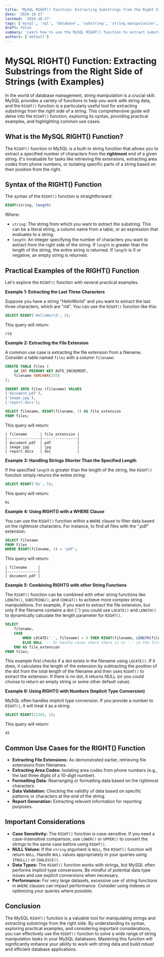 ```yaml
---
title: 'MySQL RIGHT() Function: Extracting Substrings from the Right Side of Strings (with Examples)'
date: '2024-10-27'
lastmod: '2024-10-27'
tags: ['mysql', 'sql', 'database', 'substring', 'string manipulation', 'right() function', 'tutorial', 'example']
draft: false
summary: 'Learn how to use the MySQL RIGHT() function to extract substrings from the right side of strings. This comprehensive guide includes syntax, examples, and use cases to help you master this powerful SQL function.'
authors: ['default']
---
```


# MySQL RIGHT() Function: Extracting Substrings from the Right Side of Strings (with Examples)

In the world of database management, string manipulation is a crucial skill.  MySQL provides a variety of functions to help you work with string data, and the `RIGHT()` function is a particularly useful tool for extracting substrings from the right side of a string. This comprehensive guide will delve into the `RIGHT()` function, exploring its syntax, providing practical examples, and highlighting common use cases.

## What is the MySQL RIGHT() Function?

The `RIGHT()` function in MySQL is a built-in string function that allows you to extract a specified number of characters from the **rightmost** end of a given string.  It's invaluable for tasks like retrieving file extensions, extracting area codes from phone numbers, or isolating specific parts of a string based on their position from the right.

## Syntax of the RIGHT() Function

The syntax of the `RIGHT()` function is straightforward:

```sql
RIGHT(string, length)
```

Where:

*   `string`: The string from which you want to extract the substring. This can be a literal string, a column name from a table, or an expression that evaluates to a string.
*   `length`: An integer specifying the number of characters you want to extract from the right side of the string.  If `length` is greater than the length of the string, the entire string is returned. If `length` is 0 or negative, an empty string is returned.

## Practical Examples of the RIGHT() Function

Let's explore the `RIGHT()` function with several practical examples.

**Example 1: Extracting the Last Three Characters**

Suppose you have a string "HelloWorld" and you want to extract the last three characters, which are "rld".  You can use the `RIGHT()` function like this:

```sql
SELECT RIGHT('HelloWorld', 3);
```

This query will return:

```
rld
```

**Example 2: Extracting the File Extension**

A common use case is extracting the file extension from a filename. Consider a table named `files` with a column `filename`:

```sql
CREATE TABLE files (
    id INT PRIMARY KEY AUTO_INCREMENT,
    filename VARCHAR(255)
);

INSERT INTO files (filename) VALUES
('document.pdf'),
('image.jpg'),
('report.docx');

SELECT filename, RIGHT(filename, 3) AS file_extension
FROM files;
```

This query will return:

```
| filename      | file_extension |
|---------------|----------------|
| document.pdf  | pdf            |
| image.jpg     | jpg            |
| report.docx   | doc            |
```

**Example 3: Handling Strings Shorter Than the Specified Length**

If the specified `length` is greater than the length of the string, the `RIGHT()` function simply returns the entire string:

```sql
SELECT RIGHT('Hi', 5);
```

This query will return:

```
Hi
```

**Example 4: Using RIGHT() with a WHERE Clause**

You can use the `RIGHT()` function within a `WHERE` clause to filter data based on the rightmost characters.  For instance, to find all files with the ".pdf" extension:

```sql
SELECT filename
FROM files
WHERE RIGHT(filename, 3) = 'pdf';
```

This query will return:

```
| filename     |
|--------------|
| document.pdf |
```

**Example 5: Combining RIGHT() with other String Functions**

The `RIGHT()` function can be combined with other string functions like `LENGTH()`, `SUBSTRING()`, and `CONCAT()` to achieve more complex string manipulations.  For example, if you want to extract the file extension, but only if the filename contains a dot ('.') you could use `LOCATE()` and `LENGTH()` to dynamically calculate the length parameter for `RIGHT()`.

```sql
SELECT
    filename,
    CASE
        WHEN LOCATE('.', filename) > 0 THEN RIGHT(filename, LENGTH(filename) - LOCATE('.', filename) )
        ELSE NULL  -- Or handle cases where there is no '.' in the filename
    END AS file_extension
FROM files;
```

This example first checks if a dot exists in the filename using `LOCATE()`. If it does, it calculates the length of the extension by subtracting the position of the dot from the total length of the filename and then uses `RIGHT()` to extract the extension.  If there is no dot, it returns NULL (or you could choose to return an empty string or some other default value).

**Example 6: Using RIGHT() with Numbers (Implicit Type Conversion)**

MySQL often handles implicit type conversion.  If you provide a number to `RIGHT()`, it will treat it as a string.

```sql
SELECT RIGHT(12345, 2);
```

This query will return:

```
45
```

## Common Use Cases for the RIGHT() Function

*   **Extracting File Extensions:**  As demonstrated earlier, retrieving file extensions from filenames.
*   **Extracting Area Codes:** Isolating area codes from phone numbers (e.g., the last three digits of a 10-digit number).
*   **Formatting Data:**  Rearranging or formatting data based on the rightmost characters.
*   **Data Validation:** Checking the validity of data based on specific patterns or characters at the end of the string.
*   **Report Generation:**  Extracting relevant information for reporting purposes.

## Important Considerations

*   **Case Sensitivity:** The `RIGHT()` function is case-sensitive.  If you need a case-insensitive comparison, use `LOWER()` or `UPPER()` to convert the strings to the same case before using `RIGHT()`.
*   **NULL Values:**  If the `string` argument is `NULL`, the `RIGHT()` function will return `NULL`. Handle `NULL` values appropriately in your queries using `IFNULL()` or `COALESCE()`.
*   **Data Types:**  The `RIGHT()` function works with strings, but MySQL often performs implicit type conversions. Be mindful of potential data type issues and use explicit conversions when necessary.
*   **Performance:** For very large datasets, excessive use of string functions in `WHERE` clauses can impact performance. Consider using indexes or optimizing your queries where possible.

## Conclusion

The MySQL `RIGHT()` function is a valuable tool for manipulating strings and extracting substrings from the right side.  By understanding its syntax, exploring practical examples, and considering important considerations, you can effectively use the `RIGHT()` function to solve a wide range of string manipulation tasks in your MySQL databases.  Mastering this function will significantly enhance your ability to work with string data and build robust and efficient database applications.